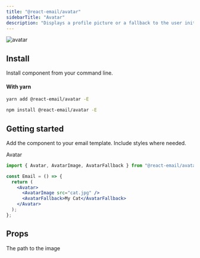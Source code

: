 ```yaml
---
title: "@react-email/avatar"
sidebarTitle: "Avatar"
description: "Displays a profile picture or a fallback to the user initials."
---
```



<img className="rounded-md" src="/images/components/avatar.png" alt="avatar" />

## Install

Install component from your command line.

#### With yarn

<CodeGroup>

```sh yarn
yarn add @react-email/avatar -E
```

```sh npm
npm install @react-email/avatar -E
```

</CodeGroup>

## Getting started

Add the component to your email template. Include styles where needed.

Avatar

```jsx
import { Avatar, AvatarImage, AvatarFallback } from "@react-email/avatar";

const Email = () => {
  return (
    <Avatar>
      <AvatarImage src="cat.jpg" />
      <AvatarFallback>My Cat</AvatarFallback>
    </Avatar>
  );
};
```

## Props

<ResponseField name="src" type="string">
  The path to the image
</ResponseField>

<Support />

<License />
